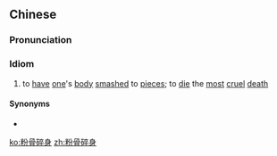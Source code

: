 {{also|粉骨砕身}}
==Chinese==
{{zh-forms}}

===Pronunciation===
{{zh-pron
|m=fěngǔsuìshēn
|cat=id
}}

===Idiom===
{{zh-idiom}}

# to [[have]] [[one]]'s [[body]] [[smashed]] to [[piece]]s; to [[die]] the [[most]] [[cruel]] [[death]]

====Synonyms====
* {{zh-l|粉身碎骨}}

[[ko:粉骨碎身]]
[[zh:粉骨碎身]]